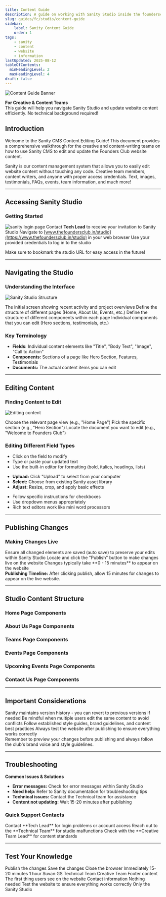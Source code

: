 ```yaml
---
title: Content Guide
description: A guide on working with Sanity Studio inside the foundersclub website  
slug: guides/fc/studio/content-guide
sidebar:
    label: Sanity Content Guide
    order: 1
tags: 
    - sanity
    - content
    - website
    - information
lastUpdated: 2025-08-12
tableOfContents:
  minHeadingLevel: 2
  maxHeadingLevel: 4
draft: false
---
```


![Content Guide Banner](../../../../../assets/banners/content-guide-sanity-banner.png)

<Aside type="tip" icon="star">
  <b>For Creative & Content Teams</b> <br/>
  This guide will help you navigate Sanity Studio and update website content efficiently. No technical background required!
</Aside>

## Introduction

Welcome to the Sanity CMS Content Editing Guide! This document provides a comprehensive walkthrough for the creative and content-writing teams on how to use Sanity CMS to edit and update the Founders Club website content.

<CardGrid>
  <Card title="What is Sanity?" icon="open-book">
    Sanity is our content management system that allows you to easily edit website content without touching any code.
  </Card>
  <Card title="Who can use it?" icon="approve-check-circle">
    Creative team members, content writers, and anyone with proper access credentials.
  </Card>
  <Card title="What can you edit?" icon="pencil">
    Text, images, testimonials, FAQs, events, team information, and much more!
  </Card>
</CardGrid>

---

## Accessing Sanity Studio

### Getting Started

![sanity login page](../../../../../assets/sanity/sanity-1-access.png)
<CardGrid>
  <Card title="Step 1: Get Credentials" icon="email">
    Contact **Tech Lead** to receive your invitation to Sanity Studio
  </Card>
  <Card title="Step 2: Access Studio" icon="external">
    Navigate to [www.thefoundersclub.in/studio](https://www.thefoundersclub.in/studio) in your web browser
    </Card>
  <Card title="Step 3: Log In" icon="approve-check">
    Use your provided credentials to log in to the studio
  </Card>
</CardGrid>

<Aside type="note" icon="information">
  Make sure to bookmark the studio URL for easy access in the future!
</Aside>

---

## Navigating the Studio

### Understanding the Interface

![Sanity Studio Structure](../../../../../assets/sanity/studio-structure-2.png)

<CardGrid>
  <Card title="Dashboard" icon="laptop">
    The initial screen showing recent activity and project overviews
  </Card>
  <Card title="Views" icon="list-format">
    Define the structure of different pages (Home, About Us, Events, etc.)
  </Card>
  <Card title="Page Content" icon="document">
    Define the structure of different components within each page
  </Card>
  <Card title="Documents" icon="setting">
    Individual components that you can edit (Hero sections, testimonials, etc.)
  </Card>
</CardGrid>

### Key Terminology

<Aside type="note" icon="open-book">
  <ul>
    <li><strong>Fields:</strong> Individual content elements like "Title", "Body Text", "Image", "Call to Action"</li>
    <li><strong>Components:</strong> Sections of a page like Hero Section, Features, Testimonials</li>
    <li><strong>Documents:</strong> The actual content items you can edit</li>
  </ul>
</Aside>

---

## Editing Content

### Finding Content to Edit

![Editing content](../.../../../../../../assets/sanity/edit-content-3.png)

<CardGrid stagger>
  <Card title="Navigate to View" icon="right-arrow">
    Choose the relevant page view (e.g., "Home Page")
  </Card>
  <Card title="Select Page Content" icon="right-arrow">
    Pick the specific section (e.g., "Hero Section")
  </Card>
  <Card title="Find Document" icon="magnifier">
    Locate the document you want to edit (e.g., "Welcome to Founders Club")
  </Card>
</CardGrid>

### Editing Different Field Types

<CardGrid>
  <Card title="Text Fields" icon="pencil">
    <ul>
      <li>Click on the field to modify</li>
      <li>Type or paste your updated text</li>
      <li>Use the built-in editor for formatting (bold, italics, headings, lists)</li>
    </ul>
  </Card>
  <Card title="Image Fields" icon="seti:image">
    <ul>
      <li><strong>Upload:</strong> Click "Upload" to select from your computer</li>
      <li><strong>Select:</strong> Choose from existing Sanity asset library</li>
      <li><strong>Adjust:</strong> Resize, crop, and apply basic effects</li>
    </ul>
  </Card>
  <Card title="Other Fields" icon="setting">
    <ul>
      <li>Follow specific instructions for checkboxes</li>
      <li>Use dropdown menus appropriately</li>
      <li>Rich text editors work like mini word processors</li>
    </ul>
  </Card>
</CardGrid>

---

## Publishing Changes

### Making Changes Live

<CardGrid>
  <Card title="Save First" icon="document">
    Ensure all changed elements are saved (auto save) to preserve your edits within Sanity Studio
  </Card>
  <Card title="Publish Changes" icon="external">
    Locate and click the "Publish" button to make changes live on the website
  </Card>
  <Card title="Wait for Deploy" icon="seti:clock">
    Changes typically take **0 - 15 minutes** to appear on the website
  </Card>
</CardGrid>

<Aside type="caution" icon="warning">
  <strong>Publishing Timeline:</strong> After clicking publish, allow 15 minutes for changes to appear on the live website.
</Aside>

---

## Studio Content Structure

### Home Page Components

<CardGrid stagger>
  <LinkCard title="Banner" href="/guides/fc/studio/structure/home-page" />
  <LinkCard title="Hero Section" href="/guides/fc/studio/structure/home-page" />
  <LinkCard title="Features Section" href="/guides/fc/studio/structure/home-page" />
  <LinkCard title="Testimonials" href="/guides/fc/studio/structure/home-page" />
  <LinkCard title="Help Section" href="/guides/fc/studio/structure/home-page" />
  <LinkCard title="Call to Action" href="/guides/fc/studio/structure/home-page" />
</CardGrid>

### About Us Page Components

<CardGrid stagger>
  <LinkCard title="About Us Hero" href="/guides/fc/studio/structure/home-page" />
  <LinkCard title="Our Story" href="/guides/fc/studio/structure/home-page" />
  <LinkCard title="Timeline" href="/guides/fc/studio/structure/home-page" />
  <LinkCard title="Careers" href="/guides/fc/studio/structure/home-page" />
</CardGrid>

### Teams Page Components

<CardGrid stagger>
  <LinkCard title="Team Members" href="/guides/fc/studio/structure/home-page" />
</CardGrid>

### Events Page Components

<CardGrid stagger>
  <LinkCard title="Event Writeups" href="/guides/fc/studio/structure/home-page" />
</CardGrid>

### Upcoming Events Page Components

<CardGrid stagger>
  <LinkCard title="Upcoming Events Header" href="/guides/fc/studio/structure/home-page" />
</CardGrid>

### Contact Us Page Components

<CardGrid stagger>
  <LinkCard title="Contact Us" href="/guides/fc/studio/structure/home-page" />
</CardGrid>



---

## Important Considerations

<CardGrid>
  <Card title="Version History" icon="seti:clock">
    Sanity maintains version history - you can revert to previous versions if needed
  </Card>
  <Card title="Collaboration" icon="approve-check-circle">
    Be mindful when multiple users edit the same content to avoid conflicts
  </Card>
  <Card title="Content Guidelines" icon="open-book">
    Follow established style guides, brand guidelines, and content best practices
  </Card>
  <Card title="Testing" icon="magnifier">
    Always test the website after publishing to ensure everything works correctly
  </Card>
</CardGrid>

<Aside type="note" icon="information">
  Remember to preview your changes before publishing and always follow the club's brand voice and style guidelines.
</Aside>

---

## Troubleshooting

<Aside type="caution" icon="warning">
  <strong>Common Issues & Solutions</strong>
  <ul>
    <li><strong>Error messages:</strong> Check for error messages within Sanity Studio</li>
    <li><strong>Need help:</strong> Refer to Sanity documentation for troubleshooting tips</li>
    <li><strong>Technical issues:</strong> Contact the Technical team for assistance</li>
    <li><strong>Content not updating:</strong> Wait 15-20 minutes after publishing</li>
  </ul>
</Aside>

### Quick Support Contacts

<CardGrid>
  <Card title="Access Issues" icon="error">
    Contact **Tech Lead** for login problems or account access
  </Card>
  <Card title="Technical Problems" icon="setting">
    Reach out to the **Technical Team** for studio malfunctions
  </Card>
  <Card title="Content Guidelines" icon="open-book">
    Check with the **Creative Team Lead** for content standards
  </Card>
</CardGrid>

---

## Test Your Knowledge

<Quiz title="What should you do immediately after editing content in Sanity?">
  <QuizOption>Publish the changes</QuizOption>
  <QuizOption correct>Save the changes</QuizOption>
  <QuizOption>Close the browser</QuizOption>
</Quiz>

<Quiz title="How long do changes typically take to appear on the live website?">
  <QuizOption>Immediately</QuizOption>
  <QuizOption correct>15-20 minutes</QuizOption>
  <QuizOption>1 hour</QuizOption>
</Quiz>

<Quiz title="Who should you contact for Sanity Studio access?">
  <QuizOption correct>Suvan GS</QuizOption>
  <QuizOption>Technical Team</QuizOption>
  <QuizOption>Creative Team</QuizOption>
</Quiz>

<Quiz title="What is the heroComponent used for?">
  <QuizOption>Footer content</QuizOption>
  <QuizOption correct>The first thing users see on the website</QuizOption>
  <QuizOption>Contact information</QuizOption>
</Quiz>

<Quiz title="What should you check after publishing changes?" variant="tip">
  <QuizOption>Nothing needed</QuizOption>
  <QuizOption correct>Test the website to ensure everything works correctly</QuizOption>
  <QuizOption>Only the Sanity Studio</QuizOption>
</Quiz>